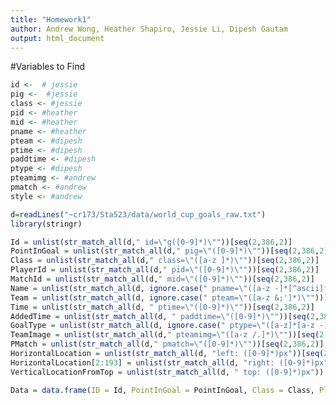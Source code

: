 ```yaml
---
title: "Homework1"
author: Andrew Wong, Heather Shapiro, Jessie Li, Dipesh Gautam
output: html_document
---
```


#Variables to Find
```r
id <-  # jessie
pig <-  #jessie 
class <- #jessie
pid <- #heather 
mid <- #heather
pname <- #heather
pteam <- #dipesh
ptime <- #dipesh
paddtime <- #dipesh
ptype <- #dipesh
pteamimg <- #andrew
pmatch <- #andrew
style <- #andrew 
```

```r


d=readLines("~cr173/Sta523/data/world_cup_goals_raw.txt")
library(stringr)

Id = unlist(str_match_all(d," id=\"g([0-9]*)\""))[seq(2,386,2)]
PointInGoal = unlist(str_match_all(d," pig=\"([0-9]*)\""))[seq(2,386,2)]
Class = unlist(str_match_all(d," class=\"([a-z ]*)\""))[seq(2,386,2)]
PlayerId = unlist(str_match_all(d," pid=\"([0-9]*)\""))[seq(2,386,2)]
MatchId = unlist(str_match_all(d," mid=\"([0-9]*)\""))[seq(2,386,2)]
Name = unlist(str_match_all(d, ignore.case(" pname=\"([a-z -]*[^ascii]*[a-z -&;'?]*)\"")))[seq(2,386,2)]
Team = unlist(str_match_all(d, ignore.case(" pteam=\"([a-z &;']*)\"")))[seq(2,386,2)] 
Time = unlist(str_match_all(d, " ptime=\"([0-9]*)\""))[seq(2,386,2)]
AddedTime = unlist(str_match_all(d, " paddtime=\"([0-9]*)\""))[seq(2,386,2)]
GoalType = unlist(str_match_all(d, ignore.case(" ptype=\"([a-z]*[a-z -]*)\"")))[seq(2,386,2)]
TeamImage = unlist(str_match_all(d," pteamimg=\"([a-z /.]*)\""))[seq(2,386,2)]
PMatch = unlist(str_match_all(d," pmatch=\"([0-9]*)\""))[seq(2,386,2)]
HorizontalLocation = unlist(str_match_all(d, "left: ([0-9]*)px"))[seq(2,386,2)]
HorizontalLocation[2:193] = unlist(str_match_all(d, "right: ([0-9]*)px"))[seq(2,384,2)]
VerticalLocationFromTop = unlist(str_match_all(d, " top: ([0-9]*)px"))[seq(2,386,2)]

Data = data.frame(ID = Id, PointInGoal = PointInGoal, Class = Class, PlayerId=PlayerId, MatchId=MatchId, Name= Name, Team=Team, Time=Time, AddedTime=AddedTime, GoalType=GoalType, TeamImage=TeamImage, PMatch=PMatch, HorizontalLocation=HorizontalLocation, VerticalLocationFromTop=VerticalLocationFromTop) 

```
